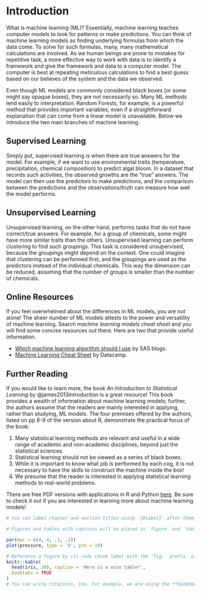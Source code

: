 # Introduction {#intro}

What is machine learning (ML)? Essentially, machine learning teaches computer models to look for patterns or make predictions. You can think of machine learning models as finding underlying formulas from which the data come. To solve for such formulas, many, many mathematical calculations are involved. As we human beings are prone to mistakes for repetitive task, a more effective way to work with data is to identify a framework and give the framework and data to a computer model. The computer is best at repeating meticulous calculations to find a best guess based on our believes of the system and the data we observed.  

Even though ML models are commonly considered black boxes (or some might say opaque boxes), they are not necessarily so. Many ML methods lend easily to interpretation. Random Forests, for example, is a powerful method that provides important variables, even if a straightforward explanation that can come from a linear model is unavailable. Below we introduce the two main branches of machine learning.   

## Supervised Learning  

Simply put, supervised learning is when there are true answers for the model. For example, if we want to use environmental traits (temperature, precipitation, chemical composition) to predict algal bloom. In a dataset that records such activities, the observed growths are the "true" answers. The model can then use the predictors to make predictions, and the comparison between the predictions and the observations/truth can measure how well the model performs.  

## Unsupervised Learning  

Unsupervised learning, on the other hand, performs tasks that do not have correct/true answers. For example, for a group of chemicals, some might have more similar traits than the others. Unsupervised learning can perform clustering to find such groupings. This task is considered unsupervised, because the groupings might depend on the context. One could imagine that clustering can be performed first, and the groupings are used as the predictors instead of the individual chemicals. This way the dimension can be reduced, assuming that the number of groups is smaller than the number of chemicals.  

## Online Resources  

If you feel overwhelmed about the differences in ML models, you are not alone! The sheer number of ML models attests to the power and versatility of machine learning. Search *machine learning models cheat sheet* and you will find some concise resources out there. Here are two that provide useful information. 

* [Which machine learning algorithm should I use](https://blogs.sas.com/content/subconsciousmusings/2020/12/09/machine-learning-algorithm-use/) by SAS blogs.
* [Machine Learning Cheat Sheet](https://www.datacamp.com/cheat-sheet/machine-learning-cheat-sheet?utm_source=google&utm_medium=paid_search&utm_campaignid=19589720830&utm_adgroupid=157098107695&utm_device=c&utm_keyword=&utm_matchtype=&utm_network=g&utm_adpostion=&utm_creative=698229375346&utm_targetid=dsa-2264919291829&utm_loc_interest_ms=&utm_loc_physical_ms=9009732&utm_content=DSA~blog~Julia&utm_campaign=230119_1-sea~dsa~tofu_2-b2c_3-us_4-prc_5-na_6-na_7-le_8-pdsh-go_9-na_10-na_11-na-may24&gad_source=1&gclid=Cj0KCQjw6PGxBhCVARIsAIumnWai3I4X4UtrhM_2dA1pUpmAmC-iErsp57Cv6p4fEQugIVbGrx1VT2YaAsr7EALw_wcB) by Datacamp. 

## Further Reading  

If you would like to learn more, the book *An Introduction to Statistical Learning* by @james2013introduction is a great resource! This book provides a wealth of information about machine learning models; further, the authors assume that the readers are mainly interested in applying, rather than studying, ML models. The four premises offered by the authors, listed on pp 8-9 of the version about R, demonstrate the practical focus of the book:

1. Many statistical learning methods are relevant and useful in a wide range of academic and non-academic disciplines, beyond just the statistical sciences. 
2. Statistical learning should not be viewed as a series of black boxes.
3. While it is important to know what job is performed by each cog, it is not necessary to have the skills to construct the machine inside the box! 
4. We presume that the reader is interested in applying statistical learning methods to real-world problems.

There are free PDF versions with applications in R and Python [here](https://www.statlearning.com/). Be sure to check it out if you are interested in learning more about machine learning models!  

```r
# You can label chapter and section titles using `{#label}` after them, e.g., we can reference Chapter \@ref(intro). If you do not manually label them, there will be automatic labels anyway, e.g., Chapter \@ref(methods).

# Figures and tables with captions will be placed in `figure` and `table` environments, respectively.

par(mar = c(4, 4, .1, .1))
plot(pressure, type = 'b', pch = 19)
```



```r
# Reference a figure by its code chunk label with the `fig:` prefix, e.g., see Figure \@ref(fig:nice-fig). Similarly, you can reference tables generated from `knitr::kable()`, e.g., see Table \@ref(tab:nice-tab).
knitr::kable(
  head(iris, 20), caption = 'Here is a nice table!',
  booktabs = TRUE
)
# You can write citations, too. For example, we are using the **bookdown** package [@R-bookdown] in this sample book, which was built on top of R Markdown and **knitr** [@xie2015].
```


